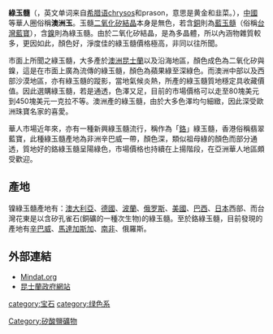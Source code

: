 '''綠玉髓'''（{{lang-en|chrysoprase}}，英文单词来自[[希腊语|希腊语]]chrysos和prason，意思是黄金和韭菜。），[[中國|中國]]等華人圈俗稱'''澳洲玉'''。玉髓[[二氧化矽|二氧化矽]][[結晶|結晶]]本身是無色，若含[[銅|銅]]則為[[藍玉髓|藍玉髓]]（俗稱[[台灣藍寶|台灣藍寶]]），含[[鎳|鎳]]則為綠玉髓。由於二氧化矽結晶，是為多晶體，所以內涵物雜質較多，更因如此，顏色好，淨度佳的綠玉髓價格極高，非同以往所聞。

市面上所聞之綠玉髓，大多產於[[澳洲|澳洲]][[昆士蘭|昆士蘭]]以及沿海地區，顏色成色為二氧化矽與鎳，這是在市面上廣為流傳的綠玉髓，顏色為蘋果綠至深綠色。而澳洲中部以及西部沙漠地區，亦有綠玉髓的蹤影，當地氣候炎熱，所產的綠玉髓質地穩定具收藏價值。因此選購綠玉髓，若是通透，色澤又足，目前的市場價格可以走至80塊美元到450塊美元一克拉不等。澳洲產的綠玉髓，由於大多色澤均勻細緻，因此深受歐洲珠寶名家的喜愛。

華人市場近年來，亦有一種新興綠玉髓流行，稱作為「[[鉻|鉻]]」綠玉髓，香港俗稱翡翠藍寶，此種綠玉髓產地為非洲辛巴威一帶，顏色深，類似祖母綠的顏色而部分通透，質地好的鉻綠玉髓呈陽綠色，市場價格也持續在上揚階段，在亞洲華人地區頗受歡迎。

== 產地 ==
镍綠玉髓產地有：[[澳大利亞|澳大利亞]]、[[德國|德國]]、[[波蘭|波蘭]]、[[俄罗斯|俄罗斯]]、[[美國|美國]]、[[巴西|巴西]]、[[日本|日本]]西部、而台灣花東是以含矽孔雀石(銅礦的一種次生物)的綠玉髓。至於鉻綠玉髓，目前發現的產地有[[辛巴威|辛巴威]]、[[馬達加斯加|馬達加斯加]]、[[南非|南非]]、俄羅斯。

==外部連結==
*[http://www.mindat.org/min-952.html Mindat.org]
*[https://web.archive.org/web/20060923181053/http://www.nrm.qld.gov.au/mines/fossicking/chrysoprase.html 昆士蘭政府網站]

{{二氧化硅矿物}}

[[Category:矽酸鹽礦物|Category:矽酸鹽礦物]]
[[category:宝石|category:宝石]]
[[category:绿色系|category:绿色系]]